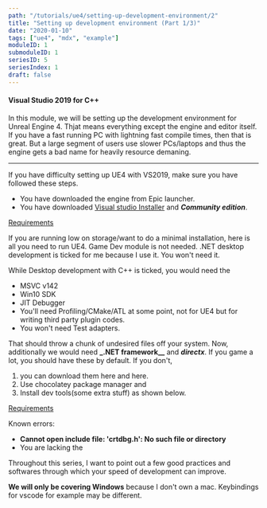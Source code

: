 ```yaml
---
path: "/tutorials/ue4/setting-up-development-environment/2"
title: "Setting up development environment (Part 1/3)"
date: "2020-01-10"
tags: ["ue4", "mdx", "example"]
moduleID: 1
submoduleID: 1
seriesID: 5
seriesIndex: 1
draft: false
---
```


#### Visual Studio 2019 for C++

In this module, we will be setting up the development environment for Unreal Engine 4. Thjat means everything except the engine and editor itself.
If you have a fast running PC with lightning fast compile times, then that is great.
But a large segment of users use slower PCs/laptops and thus the engine gets a bad name for heavily resource demaning.

---

If you have difficulty setting up UE4 with VS2019, make sure you have followed these steps.

- You have downloaded the engine from Epic launcher.
- You have downloaded [Visual studio Installer](https://visualstudio.microsoft.com/downloads/) and **_Community edition_**.

[Requirements](../../../images/setting-up-dev-env/VSInstallerBucketList.png)

If you are running low on storage/want to do a minimal installation, here is all you need to run UE4.
Game Dev module is not needed. .NET desktop development is ticked for me because I use it. You won't need it.

While Desktop development with C++ is ticked, you would need the

- MSVC v142
- Win10 SDK
- JIT Debugger
- You'll need Profiling/CMake/ATL at some point, not for UE4 but for writing third party plugin codes.
- You won't need Test adapters.

That should throw a chunk of undesired files off your system. Now, additionally we would need **\_.NET framework\_\_** and **_directx_**.
If you game a lot, you should have these by default. If you don't,

1. you can download them here and here.
2. Use chocolatey package manager and
3. Install dev tools(some extra stuff) as shown below.

[Requirements](../../../images/setting-up-dev-env/DotnetFromVSInstaller.png)

Known errors:

- **Cannot open include file: 'crtdbg.h': No such file or directory**
- You are lacking the

Throughout this series, I want to point out a few good practices and softwares through which your speed of development can improve.

**We will only be covering Windows** because I don't own a mac. Keybindings for vscode for example may be different.
